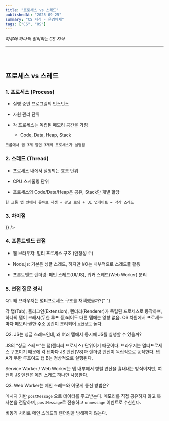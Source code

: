 ```yaml
---
title: "프로세스 vs 스레드"
publishedAt: "2025-09-25"
summary: "CS 지식 - 운영체제"
tags: ["CS", "OS"]
---
```


_하루에 하나씩 정리하는 CS 지식_

---

<br></br>

## 프로세스 vs 스레드

### 1. 프로세스 (Process)

- 실행 중인 프로그램의 인스턴스

- 자원 관리 단위

- 각 프로세스는 독립된 메모리 공간을 가짐
  - Code, Data, Heap, Stack

`크롬에서 탭 3개 열면 3개의 프로세스가 실행됨`

### 2. 스레드 (Thread)

- 프로세스 내에서 실행되는 흐름 단위

- CPU 스케줄링 단위

- 프로세스의 Code/Data/Heap은 공유, Stack만 개별 할당

`한 크롬 탭 안에서 유튜브 재생 + 광고 로딩 + UI 업데이트 → 각각 스레드`

### 3. 차이점

<Table
  data={{
    headers: ["구분", "프로세스", "스레드"],
    rows: [
      ["정의", "실행 중인 프로그램", "프로세스 내 실행 흐름 단위"],
      ["메모리", "독립적", "프로세스 자원 공유"],
      ["생성 비용", "큼 (새 주소 공간 할당)", "적음 (스택만 생성)"],
      ["통신", "IPC 필요 (파이프, 소켓 등)", "메모리 공유라 빠름"],
      ["안정성", "하나 죽어도 다른 프로세스 영향 없음", "하나 죽으면 전체 프로세스 영향"],
    ],

}}
/>

### 4. 프론트엔드 관점

- 웹 브라우저: 멀티 프로세스 구조 (안정성 ↑)

- Node.js: 기본은 싱글 스레드, 하지만 I/O는 내부적으로 스레드풀 활용

- 프론트엔드 렌더링: 메인 스레드(UI/JS), 워커 스레드(Web Worker) 분리

### 5. 면접 질문 정리

<QA>Q1. 왜 브라우저는 멀티프로세스 구조를 채택했을까?</QA>{" "}

각 탭(Tab), 플러그인(Extension), 렌더러(Renderer)가 독립된 프로세스로 동작하며, 하나의 탭이 크래시(무한 루프 등)되어도 다른 탭에는 영향 없음. OS
차원에서 프로세스마다 메모리·권한·주소 공간이 분리되어 `보안성`도 높다.

<QA> Q2. JS는 싱글 스레드인데, 왜 여러 탭에서 동시에 JS를 실행할 수 있을까?</QA>

JS의 “싱글 스레드”는 탭(렌더러 프로세스) 단위이기 때문이다. 브라우저는 멀티프로세스 구조이기 때문에 각 탭마다 JS 엔진(V8)과 렌더링 엔진이 독립적으로 동작한다. 탭
A가 무한 루프여도 탭 B는 정상적으로 실행된다.

Service Worker / Web Worker는 탭 내부에서 병렬 연산을 흉내내는 방식이지만, 여전히 JS 엔진은 메인 스레드 하나만 사용한다.

<QA>Q3. Web Worker는 메인 스레드와 어떻게 통신 방법은?</QA>

메시지 기반 <code>postMessage</code> 으로 데이터를 주고받는다. 메모리를 직접 공유하지 않고 복사본을 전달하며, <code>postMessage</code>로 전송하고 <code>onmessage</code> 이벤트로 수신한다.

비동기 처리로 메인 스레드의 렌더링을 방해하지 않는다.
